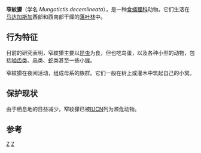 {{Speciesbox
| taxon = Mungotictis decemlineata
| image = Smalstreepmangoest.JPG
| status = VU
| trend=unknown
| status_system=iucn3.1
| status_ref =<ref name=iucn>{{IUCN2008|assessors=Hawkins, A.F.A.|year=2008|id=13923|title=Mungotictis decemlineata|downloaded=17 Feb 2007}} Database entry includes justification for why this species is vulnerable</ref>
| parent_authority = [[雷金納德·英尼斯·波科克|Pocock]], 1915
| authority = ([[A._Grandidier|A. Grandidier]], 1867)
| range_map = Mungotictis decemlineata range map.svg
| range_map_caption = Narrow-striped mongoose range
}}
'''窄紋獴'''（学名 ''Mungotictis decemlineata''），是一种[[食蟻狸科|食蟻狸科]]动物。它们生活在[[马达加斯加|马达加斯加]]西部和西南部干燥的[[落叶林|落叶林]]中。

== 行为特征 ==
目前的研究表明，窄紋獴主要以[[昆虫|昆虫]]为食，但也吃鸟蛋，以及各种小型的动物，包括[[啮齿类|啮齿类]]、[[鸟|鸟]]类、[[蛇|蛇]]类甚至一些小[[猴|猴]]。

窄紋獴在夜间活动，组成母系的族群。它们一般在树上或灌木中筑起自己的小窝。

== 保护现状 ==
由于栖息地的日益减少，窄紋獴已被[[IUCN|IUCN]]列为濒危动物。

== 参考 ==
{{reflist}}
{{Taxonbar}}

[[Category:窄紋獴屬|Z]]
[[Category:1867年描述的动物|Z]]